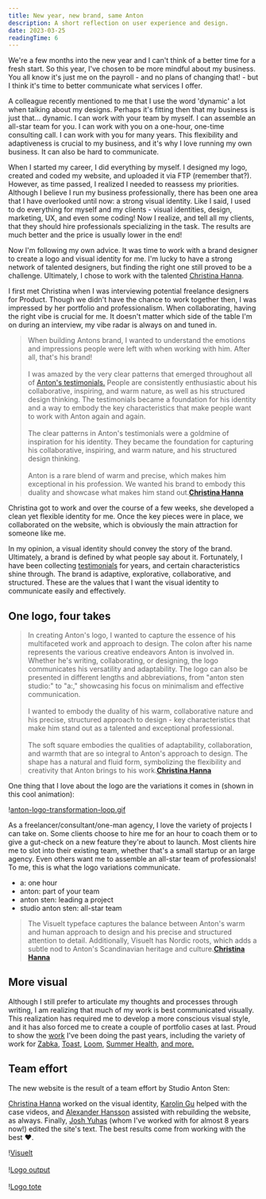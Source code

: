 ```yaml
---
title: New year, new brand, same Anton
description: A short reflection on user experience and design.
date: 2023-03-25
readingTime: 6
---
```


We're a few months into the new year and I can't think of a better time for a fresh start. So this year, I've chosen to be more mindful about my business. You all know it's just me on the payroll - and no plans of changing that! - but I think it's time to better communicate what services I offer.

A colleague recently mentioned to me that I use the word 'dynamic' a lot when talking about my designs. Perhaps it's fitting then that my business is just that… dynamic. I can work with your team by myself. I can assemble an all-star team for you. I can work with you on a one-hour, one-time consulting call. I can work with you for many years. This flexibility and adaptiveness is crucial to my business, and it's why I love running my own business. It can also be hard to communicate.

When I started my career, I did everything by myself. I designed my logo, created and coded my website, and uploaded it via FTP (remember that?). However, as time passed, I realized I needed to reassess my priorities. Although I believe I run my business professionally, there has been one area that I have overlooked until now: a strong visual identity. Like I said, I used to do everything for myself and my clients - visual identities, design, marketing, UX, and even some coding! Now I realize, and tell all my clients, that they should hire professionals specializing in the task. The results are much better and the price is usually lower in the end!

Now I'm following my own advice. It was time to work with a brand designer to create a logo and visual identity for me. I'm lucky to have a strong network of talented designers, but finding the right one still proved to be a challenge. Ultimately, I chose to work with the talented <a href="http://www.firestarters.com/">Christina Hanna</a>.

I first met Christina when I was interviewing potential freelance designers for Product. Though we didn't have the chance to work together then, I was impressed by her portfolio and professionalism. When collaborating, having the right vibe is crucial for me. It doesn't matter which side of the table I'm on during an interview, my vibe radar is always on and tuned in.

> When building Antons brand, I wanted to understand the emotions and impressions people were left with when working with him. After all, that's his brand!<br /><br />I was amazed by the very clear patterns that emerged throughout all of <a href="/testimonials">Anton's testimonials.</a> People are consistently enthusiastic about his collaborative, inspiring, and warm nature, as well as his structured design thinking. The testimonials became a foundation for his identity and a way to embody the key characteristics that make people want to work with Anton again and again.<br /><br />The clear patterns in Anton's testimonials were a goldmine of inspiration for his identity. They became the foundation for capturing his collaborative, inspiring, and warm nature, and his structured design thinking.<br /><br />Anton is a rare blend of warm and precise, which makes him exceptional in his profession. We wanted his brand to embody this duality and showcase what makes him stand out.**<a href="http://www.firestarters.com/">Christina Hanna</a>**

Christina got to work and over the course of a few weeks, she developed a clean yet flexible identity for me. Once the key pieces were in place, we collaborated on the website, which is obviously the main attraction for someone like me.

In my opinion, a visual identity should convey the story of the brand. Ultimately, a brand is defined by what people say about it. Fortunately, I have been collecting <a href="/testimonials">testimonials</a> for years, and certain characteristics shine through. The brand is adaptive, explorative, collaborative, and structured. These are the values that I want the visual identity to communicate easily and effectively.

## One logo, four takes

> In creating Anton's logo, I wanted to capture the essence of his multifaceted work and approach to design. The colon after his name represents the various creative endeavors Anton is involved in. Whether he's writing, collaborating, or designing, the logo communicates his versatility and adaptability. The logo can also be presented in different lengths and abbreviations, from "anton sten studio:" to "a:," showcasing his focus on minimalism and effective communication.<br /><br />I wanted to embody the duality of his warm, collaborative nature and his precise, structured approach to design - key characteristics that make him stand out as a talented and exceptional professional.<br /><br />The soft square embodies the qualities of adaptability, collaboration, and warmth that are so integral to Anton's approach to design. The shape has a natural and fluid form, symbolizing the flexibility and creativity that Anton brings to his work.**<a href="http://www.firestarters.com/">Christina Hanna</a>**

One thing that I love about the logo are the variations it comes in (shown in this cool animation):

!<a href="/images/articles/anton-logo-reveal-on-white.gif">anton-logo-transformation-loop.gif</a>

As a freelancer/consultant/one-man agency, I love the variety of projects I can take on. Some clients choose to hire me for an hour to coach them or to give a gut-check on a new feature they're about to launch. Most clients hire me to slot into their existing team, whether that's a small startup or an large agency. Even others want me to assemble an all-star team of professionals! To me, this is what the logo variations communicate.

- a: one hour
- anton: part of your team
- anton sten: leading a project
- studio anton sten: all-star team

> The Visuelt typeface captures the balance between Anton's warm and human approach to design and his precise and structured attention to detail. Additionally, Visuelt has Nordic roots, which adds a subtle nod to Anton's Scandinavian heritage and culture.**<a href="http://www.firestarters.com/">Christina Hanna</a>**

## More visual

Although I still prefer to articulate my thoughts and processes through writing, I am realizing that much of my work is best communicated visually. This realization has required me to develop a more conscious visual style, and it has also forced me to create a couple of portfolio cases at last. Proud to show the <a href="/work">work</a> I've been doing the past years, including the variety of work for <a href="/case/zabka/">Zabka</a>, <a href="/case/toast/">Toast</a>, <a href="/case/loom/">Loom</a>, <a href="/case/summerhealth/">Summer Health</a>, <a href="/work">and more.</a>

## Team effort

The new website is the result of a team effort by Studio Anton Sten:

<a href="http://www.firestarters.com/">Christina Hanna</a> worked on the visual identity, <a href="https://karolinchen.com/">Karolin Gu</a> helped with the case videos, and <a href="https://hansson.app/">Alexander Hansson</a> assisted with rebuilding the website, as always. Finally, <a href="https://www.linkedin.com/in/joshua-yuhas-65533872/">Josh Yuhas</a> (whom I've worked with for almost 8 years now!) edited the site's text. The best results come from working with the best ❤️.

!<a href="/images/articles/logo_01.png">Visuelt</a><br /><br />
!<a href="/images/articles/logo_02.png">Logo output</a><br /><br />
!<a href="/images/articles/logo_03.png">Logo tote</a>